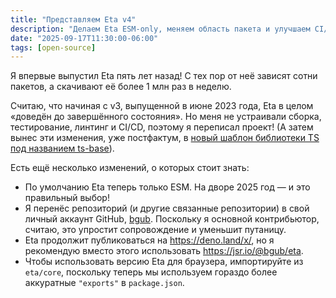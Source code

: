 ```yaml
---
title: "Представляем Eta v4"
description: "Делаем Eta ESM‑only, меняем область пакета и улучшаем CI/CD."
date: "2025-09-17T11:30:00-06:00"
tags: [open-source]
---
```


Я впервые выпустил Eta пять лет назад! С тех пор от неё зависят сотни пакетов, а скачивают её более 1 млн раз в неделю.

Считаю, что начиная с v3, выпущенной в июне 2023 года, Eta в целом «доведён до завершённого состояния». Но меня не устраивали сборка, тестирование, линтинг и CI/CD, поэтому я переписал проект! (А затем вынес эти изменения, уже постфактум, в [новый шаблон библиотеки TS под названием ts-base](https://www.bengubler.com/posts/2025-09-17-ts-base-typescript-library-template)).

Есть ещё несколько изменений, о которых стоит знать:

- По умолчанию Eta теперь только ESM. На дворе 2025 год — и это правильный выбор!
- Я перенёс репозиторий (и другие связанные репозитории) в свой личный аккаунт GitHub, [bgub](https://github.com/bgub). Поскольку я основной контрибьютор, считаю, это упростит сопровождение и уменьшит путаницу.
- Eta продолжит публиковаться на https://deno.land/x/, но я рекомендую вместо этого использовать https://jsr.io/@bgub/eta.
- Чтобы использовать версию Eta для браузера, импортируйте из `eta/core`, поскольку теперь мы используем гораздо более аккуратные `"exports"` в `package.json`.